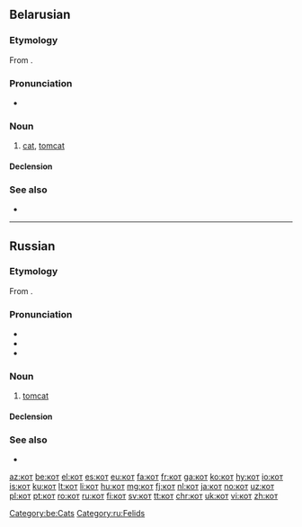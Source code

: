 {{also|kot|Kot|köt|kòt}}
==Belarusian==
{{wikipedia|lang=be}}

===Etymology===
From {{etyl|sla-pro|be}} {{m|sla-pro|*kotъ}}.

===Pronunciation===
* {{audio|Be-кот.ogg|Audio}}

===Noun===
{{be-noun|g=m|tr=kot|a=a}}

# [[cat]], [[tomcat]]

====Declension====
{{be-decl-noun|кот|каты́|ката́|като́ў|кату́|ката́м|ката́|като́ў|като́м|ката́мі|кату́|ката́х}}

===See also===
* {{l|be|кошка}}

[[Category:be:Cats]]

----

==Russian==

===Etymology===
From {{etyl|sla-pro|ru}} {{m|sla-pro|*kotъ}}.

===Pronunciation===
* {{IPA|/kot/|lang=ru}}
* {{audio|Ru-кот.ogg|audio|lang=ru}}
* {{homophones|код|lang=ru}}

===Noun===
{{ru-noun|кот|m-an|f=ко́шка}}

# [[tomcat]]
#: {{ux|ru|'''кот''' в сапогах|Puss in Boots|inline=1}}
#: {{ux|ru|'''кот''' наплакал|nothing to speak of (next to nothing)|inline=1}}
#: {{ux|ru|Не всё '''коту''' масленица, придёт и великий пост.|All good things must come to an end; You have to take the rough with the smooth.}}
#: {{ux|ru|купить '''кота''' в мешке|to buy a pig in a poke|inline=1}}

====Declension====
{{ru-noun-2|кот|anim=1}}

===See also===
* {{l|ru|ко́шка}}

[[Category:ru:Felids]]

[[az:кот]]
[[be:кот]]
[[el:кот]]
[[es:кот]]
[[eu:кот]]
[[fa:кот]]
[[fr:кот]]
[[ga:кот]]
[[ko:кот]]
[[hy:кот]]
[[io:кот]]
[[is:кот]]
[[ku:кот]]
[[lt:кот]]
[[li:кот]]
[[hu:кот]]
[[mg:кот]]
[[fj:кот]]
[[nl:кот]]
[[ja:кот]]
[[no:кот]]
[[uz:кот]]
[[pl:кот]]
[[pt:кот]]
[[ro:кот]]
[[ru:кот]]
[[fi:кот]]
[[sv:кот]]
[[tt:кот]]
[[chr:кот]]
[[uk:кот]]
[[vi:кот]]
[[zh:кот]]